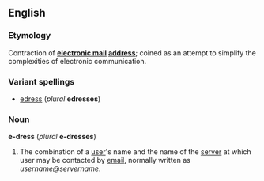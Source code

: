 ==English==
===Etymology===
Contraction of '''[[electronic mail]] [[address]]'''; coined as an attempt to simplify the complexities of electronic communication.

===Variant spellings===
*[[edress]] (''plural'' '''edresses''')

===Noun===
'''e-dress''' (''plural'' '''e-dresses''')

#The combination of a [[user]]'s name and the name of the [[server]] at which user may be contacted by [[email]], normally written as ''username@servername''.